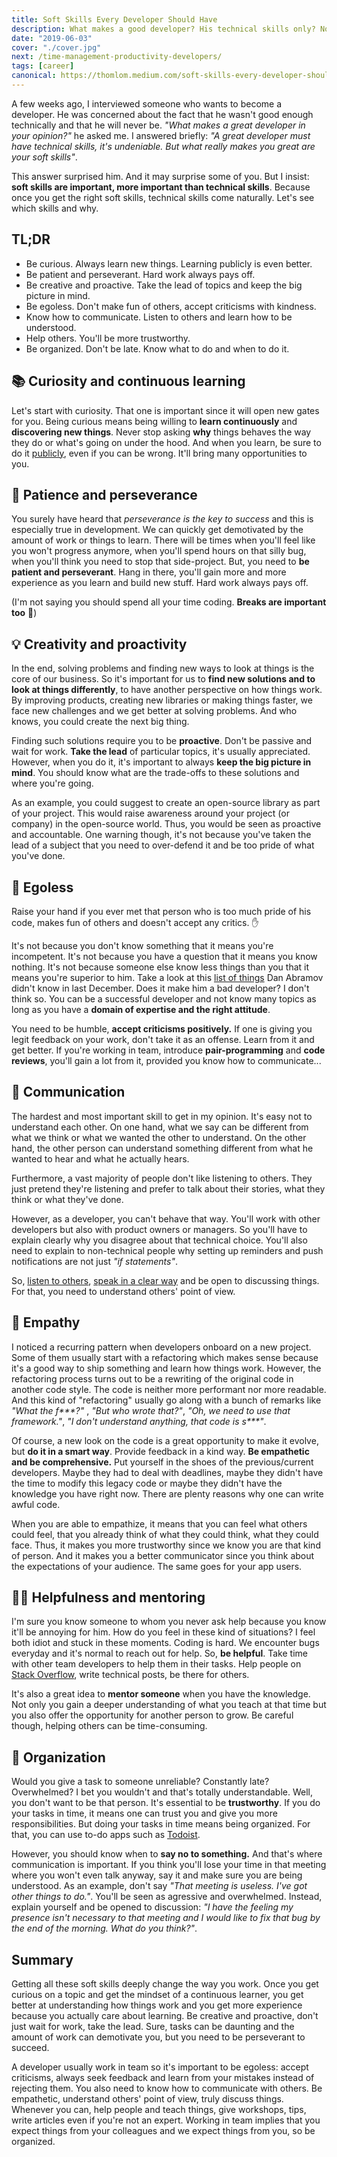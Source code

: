 ```yaml
---
title: Soft Skills Every Developer Should Have
description: What makes a good developer? His technical skills only? Not really. Soft skills are essential! Discover which soft skills make a great developer.
date: "2019-06-03"
cover: "./cover.jpg"
next: /time-management-productivity-developers/
tags: [career]
canonical: https://thomlom.medium.com/soft-skills-every-developer-should-have-5c9262e95c53
---
```


A few weeks ago, I interviewed someone who wants to become a developer. He was concerned about the fact that he wasn't good enough technically and that he will never be. _"What makes a great developer in your opinion?"_ he asked me. I answered briefly: _"A great developer must have technical skills, it's undeniable. But what really makes you great are your soft skills"_.

This answer surprised him. And it may surprise some of you. But I insist: **soft skills are important, more important than technical skills**. Because once you get the right soft skills, technical skills come naturally. Let's see which skills and why.

## TL;DR

- Be curious. Always learn new things. Learning publicly is even better.
- Be patient and perseverant. Hard work always pays off.
- Be creative and proactive. Take the lead of topics and keep the big picture in mind.
- Be egoless. Don't make fun of others, accept criticisms with kindness.
- Know how to communicate. Listen to others and learn how to be understood.
- Help others. You'll be more trustworthy.
- Be organized. Don't be late. Know what to do and when to do it.

## 📚 Curiosity and continuous learning

Let's start with curiosity. That one is important since it will open new gates for you. Being curious means being willing to **learn continuously** and **discovering new things**. Never stop asking **why** things behaves the way they do or what's going on under the hood. And when you learn, be sure to do it [publicly](https://twitter.com/swyx/status/1009174159690264579), even if you can be wrong. It'll bring many opportunities to you.

## 💪 Patience and perseverance

You surely have heard that _perseverance is the key to success_ and this is especially true in development. We can quickly get demotivated by the amount of work or things to learn. There will be times when you'll feel like you won't progress anymore, when you'll spend hours on that silly bug, when you'll think you need to stop that side-project. But, you need to **be patient and perseverant**. Hang in there, you'll gain more and more experience as you learn and build new stuff. Hard work always pays off.

(I'm not saying you should spend all your time coding. **Breaks are important too** 🌴)

## 💡 Creativity and proactivity

In the end, solving problems and finding new ways to look at things is the core of our business. So it's important for us to **find new solutions and to look at things differently**, to have another perspective on how things work. By improving products, creating new libraries or making things faster, we face new challenges and we get better at solving problems. And who knows, you could create the next big thing.

Finding such solutions require you to be **proactive**. Don't be passive and wait for work. **Take the lead** of particular topics, it's usually appreciated. However, when you do it, it's important to always **keep the big picture in mind**. You should know what are the trade-offs to these solutions and where you're going.

As an example, you could suggest to create an open-source library as part of your project. This would raise awareness around your project (or company) in the open-source world. Thus, you would be seen as proactive and accountable. One warning though, it's not because you've taken the lead of a subject that you need to over-defend it and be too pride of what you've done.

## 🧠 Egoless

Raise your hand if you ever met that person who is too much pride of his code, makes fun of others and doesn't accept any critics. ✋

It's not because you don't know something that it means you're incompetent. It's not because you have a question that it means you know nothing. It's not because someone else know less things than you that it means you're superior to him. Take a look at this [list of things](https://overreacted.io/things-i-dont-know-as-of-2018/) Dan Abramov didn't know in last December. Does it make him a bad developer? I don't think so. You can be a successful developer and not know many topics as long as you have a **domain of expertise and the right attitude**.

You need to be humble, **accept criticisms positively.** If one is giving you legit feedback on your work, don't take it as an offense. Learn from it and get better. If you're working in team, introduce **pair-programming** and **code reviews**, you'll gain a lot from it, provided you know how to communicate...

## 💬 Communication

The hardest and most important skill to get in my opinion. It's easy not to understand each other. On one hand, what we say can be different from what we think or what we wanted the other to understand. On the other hand, the other person can understand something different from what he wanted to hear and what he actually hears.

Furthermore, a vast majority of people don't like listening to others. They just pretend they're listening and prefer to talk about their stories, what they think or what they've done.

However, as a developer, you can't behave that way. You'll work with other developers but also with product owners or managers. So you'll have to explain clearly why you disagree about that technical choice. You'll also need to explain to non-technical people why setting up reminders and push notifications are not just _"if statements"_.

So, [listen to others](https://www.ted.com/talks/julian_treasure_5_ways_to_listen_better), [speak in a clear way](https://www.ted.com/talks/julian_treasure_how_to_speak_so_that_people_want_to_listen) and be open to discussing things. For that, you need to understand others' point of view.

## 🤗 Empathy

I noticed a recurring pattern when developers onboard on a new project. Some of them usually start with a refactoring which makes sense because it's a good way to ship something and learn how things work. However, the refactoring process turns out to be a rewriting of the original code in another code style. The code is neither more performant nor more readable. And this kind of "refactoring" usually go along with a bunch of remarks like _"What the f\*\*\*?"_ , _"But who wrote that?"_, _"Oh, we need to use that framework."_, _"I don't understand anything, that code is s\*\*\*"_.

Of course, a new look on the code is a great opportunity to make it evolve, but **do it in a smart way**. Provide feedback in a kind way. **Be empathetic and be comprehensive.** Put yourself in the shoes of the previous/current developers. Maybe they had to deal with deadlines, maybe they didn't have the time to modify this legacy code or maybe they didn't have the knowledge you have right now. There are plenty reasons why one can write awful code.

When you are able to empathize, it means that you can feel what others could feel, that you already think of what they could think, what they could face. Thus, it makes you more trustworthy since we know you are that kind of person. And it makes you a better communicator since you think about the expectations of your audience. The same goes for your app users.

## 👨‍🏫 Helpfulness and mentoring

I'm sure you know someone to whom you never ask help because you know it'll be annoying for him. How do you feel in these kind of situations? I feel both idiot and stuck in these moments. Coding is hard. We encounter bugs everyday and it's normal to reach out for help. So, **be helpful**. Take time with other team developers to help them in their tasks. Help people on [Stack Overflow](https://stackoverflow.com/), write technical posts, be there for others.

It's also a great idea to **mentor someone** when you have the knowledge. Not only you gain a deeper understanding of what you teach at that time but you also offer the opportunity for another person to grow. Be careful though, helping others can be time-consuming.

## 📅 Organization

Would you give a task to someone unreliable? Constantly late? Overwhelmed? I bet you wouldn't and that's totally understandable. Well, you don't want to be that person. It's essential to be **trustworthy**. If you do your tasks in time, it means one can trust you and give you more responsibilities. But doing your tasks in time means being organized. For that, you can use to-do apps such as [Todoist](https://todoist.com/).

However, you should know when to **say no to something.** And that's where communication is important. If you think you'll lose your time in that meeting where you won't even talk anyway, say it and make sure you are being understood. As an example, don't say _"That meeting is useless. I've got other things to do."_. You'll be seen as agressive and overwhelmed. Instead, explain yourself and be opened to discussion: _"I have the feeling my presence isn't necessary to that meeting and I would like to fix that bug by the end of the morning. What do you think?"_.

## Summary

Getting all these soft skills deeply change the way you work. Once you get curious on a topic and get the mindset of a continuous learner, you get better at understanding how things work and you get more experience because you actually care about learning. Be creative and proactive, don't just wait for work, take the lead. Sure, tasks can be daunting and the amount of work can demotivate you, but you need to be perseverant to succeed.

A developer usually work in team so it's important to be egoless: accept criticisms, always seek feedback and learn from your mistakes instead of rejecting them. You also need to know how to communicate with others. Be empathetic, understand others' point of view, truly discuss things. Whenever you can, help people and teach things, give workshops, tips, write articles even if you're not an expert. Working in team implies that you expect things from your colleagues and we expect things from you, so be organized.

<Comments description="Which soft skill resonates the most with you? What do you think of soft skills? Let's chat in the comments." />
